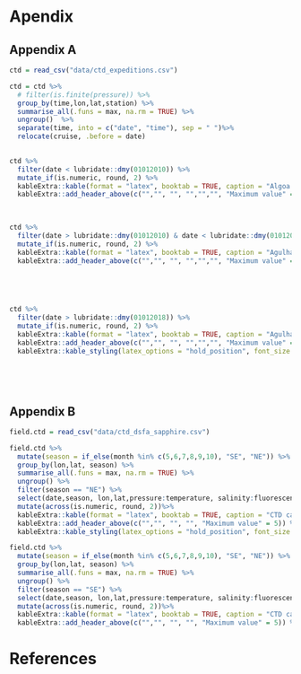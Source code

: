 
# Apendix {-}
## Appendix A {#appendix-a}


```r

ctd = read_csv("data/ctd_expeditions.csv")

ctd = ctd %>% 
  # filter(is.finite(pressure)) %>% 
  group_by(time,lon,lat,station) %>% 
  summarise_all(.funs = max, na.rm = TRUE) %>% 
  ungroup()  %>% 
  separate(time, into = c("date", "time"), sep = " ")%>% 
  relocate(cruise, .before = date) 
  
```


```r

ctd %>% 
  filter(date < lubridate::dmy(01012010)) %>% 
  mutate_if(is.numeric, round, 2) %>% 
  kableExtra::kable(format = "latex", booktab = TRUE, caption = "Algoa Cruise Summary in August 2004") %>% 
  kableExtra::add_header_above(c("","", "", "","","", "Maximum value" = 5)) %>% kableExtra::kable_styling(latex_options = "hold_position", font_size = 10)
  
  
```

\newpage

```r

ctd %>% 
  filter(date > lubridate::dmy(01012010) & date < lubridate::dmy(01012018)) %>% 
  mutate_if(is.numeric, round, 2) %>% 
  kableExtra::kable(format = "latex", booktab = TRUE, caption = "Agulhas II Cruise Summary in November 2017") %>% 
  kableExtra::add_header_above(c("","", "", "","","", "Maximum value" = 5)) %>% kableExtra::kable_styling(latex_options = "hold_position", font_size = 10)
  


  
```

\newpage


```r

ctd %>% 
  filter(date > lubridate::dmy(01012018)) %>% 
  mutate_if(is.numeric, round, 2) %>% 
  kableExtra::kable(format = "latex", booktab = TRUE, caption = "Agulhas II Cruise Summary in June 2018") %>% 
  kableExtra::add_header_above(c("","", "", "","","", "Maximum value" = 5)) %>% 
  kableExtra::kable_styling(latex_options = "hold_position", font_size = 10) 
  


  
```

\newpage
## Appendix B {#appendix-b}

```r
field.ctd = read_csv("data/ctd_dsfa_sapphire.csv")

field.ctd %>% 
  mutate(season = if_else(month %in% c(5,6,7,8,9,10), "SE", "NE")) %>% 
  group_by(lon,lat, season) %>% 
  summarise_all(.funs = max, na.rm = TRUE) %>% 
  ungroup() %>% 
  filter(season == "NE") %>% 
  select(date,season, lon,lat,pressure:temperature, salinity:fluorescence) %>% 
  mutate(across(is.numeric, round, 2))%>% 
  kableExtra::kable(format = "latex", booktab = TRUE, caption = "CTD casts collected in the Pemba Channel during the NE monsoon season") %>% 
  kableExtra::add_header_above(c("","", "", "", "Maximum value" = 5)) %>% 
  kableExtra::kable_styling(latex_options = "hold_position", font_size = 10)
```

\newpage

```r
field.ctd %>% 
  mutate(season = if_else(month %in% c(5,6,7,8,9,10), "SE", "NE")) %>% 
  group_by(lon,lat, season) %>% 
  summarise_all(.funs = max, na.rm = TRUE) %>% 
  ungroup() %>% 
  filter(season == "SE") %>% 
  select(date,season, lon,lat,pressure:temperature, salinity:fluorescence) %>% 
  mutate(across(is.numeric, round, 2))%>% 
  kableExtra::kable(format = "latex", booktab = TRUE, caption = "CTD casts collected in the Pemba Channel during the SE monsoon season") %>% 
  kableExtra::add_header_above(c("","", "", "", "Maximum value" = 5)) %>% kableExtra::kable_styling(latex_options = "hold_position", font_size = 10)
```


\newpage
<!-- # Index {-} -->
\printindex


\newpage
# References {-}
